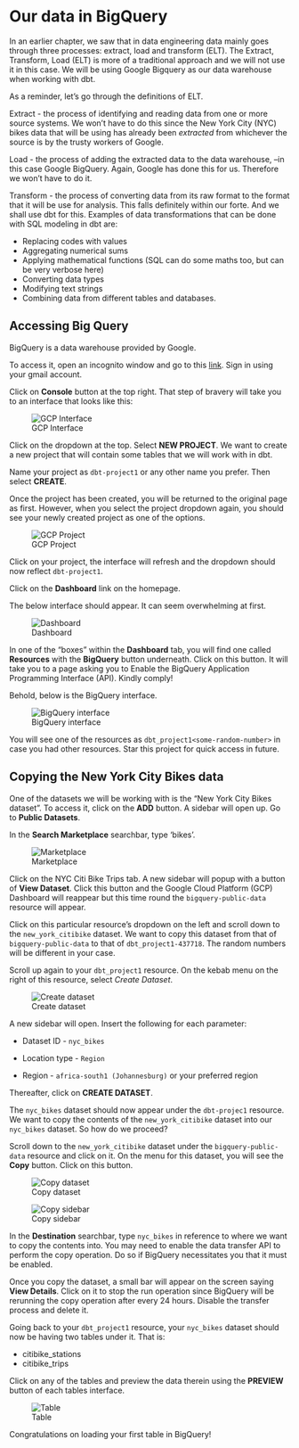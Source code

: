 # Our data in BigQuery

In an earlier chapter, we saw that in data engineering data mainly goes through three processes: extract, load and transform (ELT). The Extract, Transform, Load (ELT) is more of a traditional approach and we will not use it in this case. We will be using Google Bigquery as our data warehouse when working with dbt.

As a reminder, let's go through the definitions of ELT.

Extract - the process of identifying and reading data from one or more source systems. We won't have to do this since the New York City (NYC) bikes data that will be using has already been *extracted* from whichever the source is by the trusty workers of Google. 

Load - the process of adding the extracted data to the data warehouse, --in this case Google BigQuery. Again, Google has done this for us. Therefore we won't have to do it. 

Transform - the process of converting data from its raw format to the format that it will be use for analysis. This falls definitely within our forte. And we shall use dbt for this. Examples of data transformations that can be done with SQL modeling in dbt are:

* Replacing codes with values
* Aggregating numerical sums
* Applying mathematical functions (SQL can do some maths too, but can be very verbose here)
* Converting data types
* Modifying text strings
* Combining data from different tables and databases.

## Accessing Big Query

BigQuery is a data warehouse provided by Google. 

To access it, open an incognito window and go to this [link](https://cloud.google.com/). Sign in using your gmail account. 

Click on **Console** button at the top right. That step of bravery will take you to an interface that looks like this:

![GCP Interface](./images/gcp_interface.png)

Click on the dropdown at the top. Select **NEW PROJECT**. We want to create a new project that will contain some tables that we will work with in dbt.

Name your project as `dbt-project1` or any other name you prefer. Then select **CREATE**. 

Once the project has been created, you will be returned to the original page as first. However, when you select the project dropdown again, you should see your newly created project as one of the options.

![GCP Project](./images/gcp_project.png)

Click on your project, the interface will refresh and the dropdown should now reflect `dbt-project1`.

Click on the **Dashboard** link on the homepage. 

The below interface should appear. It can seem overwhelming at first.

![Dashboard](./images/dashboard.png)


In one of the "boxes" within the **Dashboard** tab, you will find one called **Resources** with the **BigQuery** button underneath. Click on this button. It will take you to a page asking you to Enable the BigQuery Application Programming Interface (API). Kindly comply!

Behold, below is the BigQuery interface.

![BigQuery interface](./images/bigquery_interface.png) 

You will see one of the resources as `dbt_project1<some-random-number>` in case you had other resources. Star this project for quick access in future.


## Copying the New York City Bikes data

One of the datasets we will be working with is the "New York City Bikes dataset". To access it, click on the **ADD** button. A sidebar will open up. Go to **Public Datasets**.

In the **Search Marketplace** searchbar, type 'bikes'. 

![Marketplace](./images/marketplace.png)


Click on the NYC Citi Bike Trips tab. A new sidebar will popup with a button of **View Dataset**. Click this button and the Google Cloud Platform (GCP) Dashboard will reappear but this time round the `bigquery-public-data` resource will appear.

Click on this particular resource's dropdown on the left and scroll down to the `new_york_citibike` dataset. We want to copy this dataset from that of `bigquery-public-data` to that of `dbt_project1-437718`. The random numbers will be different in your case.

Scroll up again to your `dbt_project1` resource. On the kebab menu on the right of this resource, select *Create Dataset*. 

![Create dataset](./images/create_dataset.png)

A new sidebar will open. Insert the following for each parameter:

* Dataset ID - `nyc_bikes`

* Location type - `Region`

* Region - `africa-south1 (Johannesburg)` or your preferred region

Thereafter, click on **CREATE DATASET**. 

The `nyc_bikes` dataset should now appear under the `dbt-projec1` resource. We want to copy the contents of the `new_york_citibike` dataset into our `nyc_bikes` dataset. So how do we proceed?

Scroll down to the `new_york_citibike` dataset under the `bigquery-public-data` resource and click on it. On the menu for this dataset, you will see the **Copy** button. Click on this button. 

![Copy dataset](./images/copy.png)

![Copy sidebar](./images/copy_sidebar.png)


In the **Destination** searchbar, type `nyc_bikes` in reference to where we want to copy the contents into. You may need to enable the data transfer API to perform the copy operation. Do so if BigQuery necessitates you that it must be enabled.

Once you copy the dataset, a small bar will appear on the screen saying **View Details**. Click on it to stop the run operation since BigQuery will be rerunning the copy operation after every 24 hours. Disable the transfer process and delete it. 

Going back to your `dbt_project1` resource, your `nyc_bikes` dataset should now be having two tables under it. That is:

* citibike_stations
* citibike_trips

Click on any of the tables and preview the data therein using the **PREVIEW** button of each tables interface. 

![Table](./images/table_interface.png)

Congratulations on loading your first table in BigQuery!







